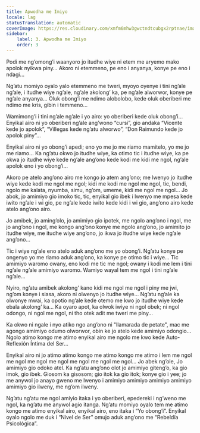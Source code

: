 ```yaml
---
title: Apwodha me Imiyo
locale: lag
statusTranslation: automatic
coverImage: https://res.cloudinary.com/xmfm6mhw3gwctndtcubgx2rptnae/image/upload/v1740468922/small_cover_tratado_de_psicologia_revolucionaria_a4c0dca4e0.webp
sidebar:
    label: 3. Apwodha me Imiyo
    order: 3
---
```

Podi me ng’omong’i waanyoro jo itudhe wiye ni etem me aryemo mako apolok nyikwa piny… Akoro ni etemmeno, pe eno i anyanya, konye pe eno i ndagi…

Ng’atu momiyo oyalo yalo etemmeno me tweri, myoyo oyenye i tini ng’ale ng’ale, i itudhe wiye ng’ale, ng’ale akolong’ ka, pe ng’ale alworwor, konye pe ng’ale anyanya… Oluk obong’i me ndimo alobolobo, kede oluk oberiberi me ndimo me kris, gibin i temmeno…

Wamimong’i i tini ng’ale ng’ale i yo airo: yo oberiberi kede oluk obong’i… Enyikal airo ni yo oberiberi ng’ale ang’wono “cursi”, gio andaka “Vicente kede jo apolok”, “Villegas kede ng’atu alworwo”, “Don Raimundo kede jo apolok piny”…

Enyikal airo ni yo obong’i apedi; eno yo me jo me riamo mamitelo, yo me jo me riamo… Ka ng’atu okwo jo itudhe wiye, ka otimo tic i itudhe wiye, ka pe okwa jo itudhe wiye kede ng’ale ang’ono kede kodi me kidi me ngol, ng’ale apolok eno i yo obong’i…

Akoro pe atelo ang’ono airo me kongo jo atem ang’ono; me lwenyo jo itudhe wiye kede kodi me ngol me ngol; kidi me kodi me ngol me ngol, tic, bendi, ngolo me kalata, nyumba, simu, ng’om, umeme, kidi me ngol me ngol… Jo abok, jo amimiyo gio imoko tic, tic, enyikal gio ibek i lwenyo me mpesa kede iwito ng’ale i wi gio, pe ng’ale kede iwito kede kidi i wi gio, ang’ono airo kede atelo ang’ono airo.

Jo amibek, jo aming’olo, jo amimiyo gio ipotek, me ngolo ang’ono i ngol, me jo ang’ono i ngol, me kongo ang’ono konye me ngolo ang’ono, jo amimito jo itudhe wiye, me itudhe wiye ang’ono, jo ikwa jo itudhe wiye kede ng’ale ang’ono…

Tic i wiye ng’ale eno atelo aduk ang’ono me yo obong’i. Ng’atu konye pe ongenyo yo me riamo aduk ang’ono, ka konye pe otimo tic i wiye… Tic amimiyo waromo owany, eno kodi me tic me ngol; owany i kodi me lem i tini ng’ale ng’ale amimiyo waromo. Wamiyo wayal tem me ngol i tini ng’ale ng’ale…

Nyiro, ng’atu amibek akolong’ kano kidi me ngol me ngol i piny me jwi, ng’om konye i siasa, akoro ni olwenyo jo itudhe wiye… Ng’atu ng’ale ka olwonye mwai, ka opotio ng’ale kede otemo me kwo jo itudhe wiye kede ebala akolong’ ka… Ka oyaro apot, ka olwok iwiye ni ngol obek; ni ngol odongo, ni ngol me ngol, ni tho otek adit me tweri me piny…

Ka okwo ni ngale i nyo atiko ngo ang’ono ni "llamarada de petate", mac me agongo amimiyo odumo olworwor, obin ke jo atelo kede amimiyo odongio… Ngolo atimo kongo me atimo enyikal airo me ngolo me kwo kede Auto-Reflexión Íntima del Ser…

Enyikal airo ni jo atimo atimo kongo me atimo kongo me atimo i lem me ngol me ngol me ngol me ngol me ngol me ngol me ngol… Jo abek ng’ole, Jo amimiyo gio odoko atel. Ka ng’atu ang’ono olot jo amimiyo giteng’o, ka gio imok, gio ibek. Giosom ka gisosom; gio itok ka gio itok; konye gio i yee; jo me anywol jo anayo gweno me lwenyo i amimiyo amimiyo amimiyo amimiyo amimiyo gio ilweny, me ng’om ilweny.

Ng’atu ng’atu me ngol amiyio itaka i yo oberiberi, epedereki i ng’weno me ngol, ka ng’atu me anywol agio itanga. Ng’atu momiyo oyalo tem me atimo kongo me atimo enyikal airo, enyikal airo, eno itaka i “Yo obong’i”. Enyikal oyalo ngolo me duk i “Nivel de Ser” omujo aduk ang’ono me “Rebeldía Psicológica”.


